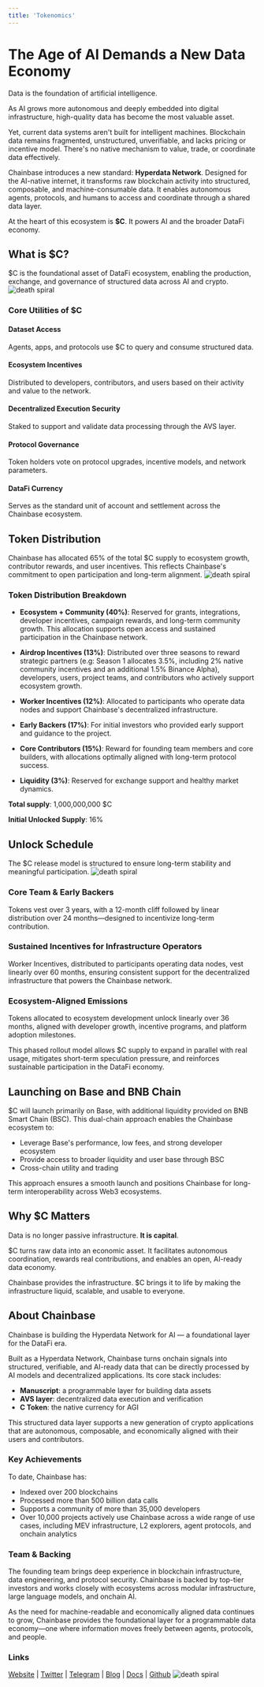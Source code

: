 ```yaml
---
title: 'Tokenomics'
---
```

# The Age of AI Demands a New Data Economy

Data is the foundation of artificial intelligence.

As AI grows more autonomous and deeply embedded into digital infrastructure, high-quality data has become the most valuable asset.

Yet, current data systems aren't built for intelligent machines. Blockchain data remains fragmented, unstructured, unverifiable, and lacks pricing or incentive model. There's no native mechanism to value, trade, or coordinate data effectively.

Chainbase introduces a new standard: **Hyperdata Network**. Designed for the AI-native internet, it transforms raw blockchain activity into structured, composable, and machine-consumable data. It enables autonomous agents, protocols, and humans to access and coordinate through a shared data layer.

At the heart of this ecosystem is **$C**. It powers AI and the broader DataFi economy.

## What is $C?

$C is the foundational asset of DataFi ecosystem, enabling the production, exchange, and governance of structured data across AI and crypto.
![death spiral](../images/tokenomics-1.webp)

### Core Utilities of $C

#### Dataset Access
Agents, apps, and protocols use $C to query and consume structured data.

#### Ecosystem Incentives
Distributed to developers, contributors, and users based on their activity and value to the network.

#### Decentralized Execution Security
Staked to support and validate data processing through the AVS layer.

#### Protocol Governance
Token holders vote on protocol upgrades, incentive models, and network parameters.

#### DataFi Currency
Serves as the standard unit of account and settlement across the Chainbase ecosystem.

## Token Distribution

Chainbase has allocated 65% of the total $C supply to ecosystem growth, contributor rewards, and user incentives. This reflects Chainbase's commitment to open participation and long-term alignment.
![death spiral](../images/tokenomics-2.webp)

### Token Distribution Breakdown

- **Ecosystem + Community (40%)**: Reserved for grants, integrations, developer incentives, campaign rewards, and long-term community growth. This allocation supports open access and sustained participation in the Chainbase network.

- **Airdrop Incentives (13%)**: Distributed over three seasons to reward strategic partners (e.g: Season 1 allocates 3.5%, including 2% native community incentives and an additional 1.5% Binance Alpha), developers, users, project teams, and contributors who actively support ecosystem growth.

- **Worker Incentives (12%)**: Allocated to participants who operate data nodes and support Chainbase's decentralized infrastructure.

- **Early Backers (17%)**: For initial investors who provided early support and guidance to the project.

- **Core Contributors (15%)**: Reward for founding team members and core builders, with allocations optimally aligned with long-term protocol success.

- **Liquidity (3%)**: Reserved for exchange support and healthy market dynamics.

**Total supply**: 1,000,000,000 $C

**Initial Unlocked Supply**: 16%

## Unlock Schedule

The $C release model is structured to ensure long-term stability and meaningful participation.
![death spiral](../images/tokenomics-3.webp)

### Core Team & Early Backers
Tokens vest over 3 years, with a 12-month cliff followed by linear distribution over 24 months—designed to incentivize long-term contribution.

### Sustained Incentives for Infrastructure Operators
Worker Incentives, distributed to participants operating data nodes, vest linearly over 60 months, ensuring consistent support for the decentralized infrastructure that powers the Chainbase network.

### Ecosystem-Aligned Emissions
Tokens allocated to ecosystem development unlock linearly over 36 months, aligned with developer growth, incentive programs, and platform adoption milestones.

This phased rollout model allows $C supply to expand in parallel with real usage, mitigates short-term speculation pressure, and reinforces sustainable participation in the DataFi economy.

## Launching on Base and BNB Chain

$C will launch primarily on Base, with additional liquidity provided on BNB Smart Chain (BSC). This dual-chain approach enables the Chainbase ecosystem to:

- Leverage Base's performance, low fees, and strong developer ecosystem
- Provide access to broader liquidity and user base through BSC
- Cross-chain utility and trading

This approach ensures a smooth launch and positions Chainbase for long-term interoperability across Web3 ecosystems.

## Why $C Matters

Data is no longer passive infrastructure. **It is capital**.

$C turns raw data into an economic asset. It facilitates autonomous coordination, rewards real contributions, and enables an open, AI-ready data economy.

Chainbase provides the infrastructure. $C brings it to life by making the infrastructure liquid, scalable, and usable to everyone.

## About Chainbase

Chainbase is building the Hyperdata Network for AI — a foundational layer for the DataFi era.

Built as a Hyperdata Network, Chainbase turns onchain signals into structured, verifiable, and AI-ready data that can be directly processed by AI models and decentralized applications. Its core stack includes:

- **Manuscript**: a programmable layer for building data assets
- **AVS layer**: decentralized data execution and verification
- **C Token**: the native currency for AGI

This structured data layer supports a new generation of crypto applications that are autonomous, composable, and economically aligned with their users and contributors.

### Key Achievements

To date, Chainbase has:
- Indexed over 200 blockchains
- Processed more than 500 billion data calls
- Supports a community of more than 35,000 developers
- Over 10,000 projects actively use Chainbase across a wide range of use cases, including MEV infrastructure, L2 explorers, agent protocols, and onchain analytics

### Team & Backing

The founding team brings deep experience in blockchain infrastructure, data engineering, and protocol security. Chainbase is backed by top-tier investors and works closely with ecosystems across modular infrastructure, large language models, and onchain AI.

As the need for machine-readable and economically aligned data continues to grow, Chainbase provides the foundational layer for a programmable data economy—one where information moves freely between agents, protocols, and people.

### Links
[Website](https://chainbase.com) | [Twitter](https://twitter.com/chainbase) | [Telegram](https://t.me/chainbase) | [Blog](https://blog.chainbase.com) | [Docs](https://docs.chainbase.com) | [Github](https://github.com/chainbase)
![death spiral](../images/tokenomics-4.webp)